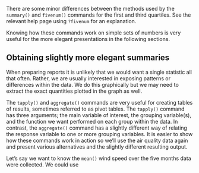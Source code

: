 ﻿There are some minor differences between the methods used by the
`summary()` and `fivenum()` commands for the first and
third quartiles. See the relevant help page using `?fivenum` for an explanation.

Knowing how these commands work on simple sets of numbers is very useful
for the more elegant presentations in the following sections.

## Obtaining slightly more elegant summaries

When preparing reports it is unlikely that we would want a single
statistic all that often. Rather, we are usually interested in exposing
patterns or differences within the data. We do this graphically but we
may need to extract the exact quantities plotted in the graph as well.

The `tapply()` and `aggregate()` commands are very
useful for creating tables of results, sometimes referred to as pivot
tables. The `tapply()` command has three arguments; the main
variable of interest, the grouping variable(s), and the function we want
performed on each group within the data. In contrast, the
`aggregate()` command has a slightly different way of relating
the response variable to one or more grouping variables. It is easier to
show how these commands work in action so we’ll use the air quality data
again and present various alternatives and the slightly different
resulting output.

Let’s say we want to know the `mean()` wind speed over the five
months data were collected. We could use 

